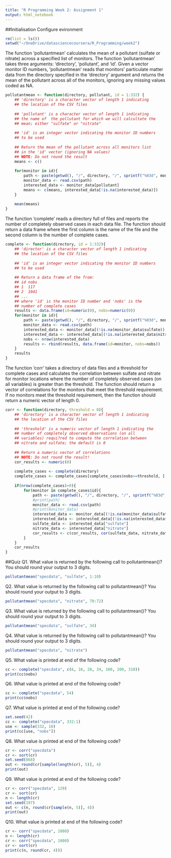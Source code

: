 ```yaml
---
title: "R Programming Week 2: Assignment 1"
output: html_notebook
---
```


##Initialisation
Configure evironment
```r
rm(list = ls())
setwd("~/OneDrive/datasciencecoursera/R_Programming/week2")
```
The function 'pollutantmean' calculates the mean of a pollutant (sulfate or nitrate) across a specified list of monitors. The function 'pollutantmean' takes three arguments: 'directory', 'pollutant', and 'id'. Given a vector monitor ID numbers, 'pollutantmean' reads that monitors' particulate matter data from the directory specified in the 'directory' argument and returns the mean of the pollutant across all of the monitors, ignoring any missing values coded as NA.
```r
pollutantmean <- function(directory, pollutant, id = 1:332) {
    ## 'directory' is a character vector of length 1 indicating
    ## the location of the CSV files
    
    ## 'pollutant' is a character vector of length 1 indicating
    ## the name of  the pollutant for which we will calcultate the
    ## mean; either "sulfate" or "nitrate"
    
    ## 'id' is an integer vector indicating the monitor ID numbers
    ## to be used
    
    ## Return the mean of the pollutant across all monitors list
    ## in the 'id' vector (ignoring NA values)
    ## NOTE: Do not round the result
    means <- c()
    
    for(monitor in id){
        path <- paste(getwd(), "/", directory, "/", sprintf("%03d", monitor), ".csv", sep = "")
        monitor_data <- read.csv(path)
        interested_data <- monitor_data[pollutant]
        means <- c(means, interested_data[!is.na(interested_data)])
    }
    
    mean(means)
}
```
The function 'complete' reads a directory full of files and reports the number of completely observed cases in each data file. The function should return a data frame where the first column is the name of the file and the second column is the number of complete cases. 
```r
complete <- function(directory, id = 1:332){
    ## 'director' is a character vector of length 1 indicating
    ## the location of the CSV files
    
    ## 'id' is an integer vector indicating the monitor ID numbers
    ## to be used
    
    ## Return a data frame of the from:
    ## id nobs
    ## 1  117
    ## 2  1041
    ## ...
    ## where 'id' is the monitor ID number and 'nobs' is the
    ## number of complete cases
    results <- data.frame(id=numeric(0), nobs=numeric(0))
    for(monitor in id){
        path <- paste(getwd(), "/", directory, "/", sprintf("%03d", monitor), ".csv", sep = "")
        monitor_data <- read.csv(path)
        interested_data <- monitor_data[(!is.na(monitor_data$sulfate)), ]
        interested_data <- interested_data[(!is.na(interested_data$nitrate)), ]
        nobs <- nrow(interested_data)
        results <- rbind(results, data.frame(id=monitor, nobs=nobs))
    }
    results
}
```
The function 'corr' takes a directory of data files and a threshold for complete cases and calculates the correlation between sulfate and nitrate for monitor locations where the number of completely observed cases (on all variables) is greater than the threshold. The function should return a vector of correlations for the monitors that meet the threshold requirement. If no monitors meet the threshold requirement, then the function should return a numeric vector of length 0.
```r
corr <- function(directory, threshold = 0){
    ## 'directory' is a character vector of length 1 indicating
    ## the location of the CSV files
    
    ## 'threshold' is a numeric vector of length 1 indicating the 
    ## number of completely observed observations (on all
    ## variables) requi?red to compute the correlation between
    ## nitrate and sulfate; the default is 0
    
    ## Return a numeric vector of correlations
    ## NOTE: Do not round the result!
    cor_results <- numeric(0)
    
    complete_cases <- complete(directory)
    complete_cases <- complete_cases[complete_cases$nobs>=threshold, ]
    
    if(nrow(complete_cases)>0){
        for(monitor in complete_cases$id){
            path <- paste(getwd(), "/", directory, "/", sprintf("%03d", monitor), ".csv", sep = "")
            #print(path)
            monitor_data <- read.csv(path)
            #print(monitor_data)
            interested_data <- monitor_data[(!is.na(monitor_data$sulfate)), ]
            interested_data <- interested_data[(!is.na(interested_data$nitrate)), ]
            sulfate_data <- interested_data["sulfate"]
            nitrate_data <- interested_data["nitrate"]
            cor_results <- c(cor_results, cor(sulfate_data, nitrate_data))
        }
    }
    cor_results
}
```
##Quiz
Q1. What value is returned by the following call to pollutantmean()? You should round your output to 3 digits.
```r
pollutantmean("specdata", "sulfate", 1:10)
```
Q2. What value is returned by the following call to pollutantmean()? You should round your output to 3 digits.
```r
pollutantmean("specdata", "nitrate", 70:72)
```
Q3. What value is returned by the following call to pollutantmean()? You should round your output to 3 digits.
```r
pollutantmean("specdata", "sulfate", 34)
```
Q4. What value is returned by the following call to pollutantmean()? You should round your output to 3 digits.
```r
pollutantmean("specdata", "nitrate")
```
Q5. What value is printed at end of the following code?
```r
cc <- complete("specdata", c(6, 10, 20, 34, 100, 200, 310))
print(cc$nobs)
```
Q6. What value is printed at end of the following code?
```r
cc <- complete("specdata", 54)
print(cc$nobs)
```
Q7. What value is printed at end of the following code?
```r
set.seed(42)
cc <- complete("specdata", 332:1)
use <- sample(332, 10)
print(cc[use, "nobs"])
```
Q8. What value is printed at end of the following code?
```r
cr <- corr("specdata")                
cr <- sort(cr)                
set.seed(868)                
out <- round(cr[sample(length(cr), 5)], 4)
print(out)
```
Q9. What value is printed at end of the following code?
```r
cr <- corr("specdata", 129)                
cr <- sort(cr)                
n <- length(cr)                
set.seed(197)                
out <- c(n, round(cr[sample(n, 5)], 4))
print(out)
```
Q10. What value is printed at end of the following code?
```r
cr <- corr("specdata", 2000)                
n <- length(cr)                
cr <- corr("specdata", 1000)                
cr <- sort(cr)
print(c(n, round(cr, 4)))
```
